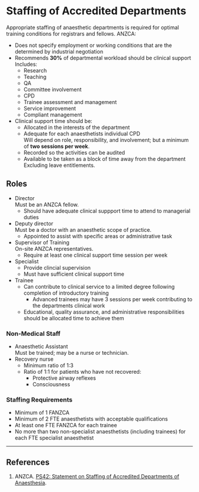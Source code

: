 # Staffing of Accredited Departments


Appropriate staffing of anaesthetic departments is required for optimal training conditions for registrars and fellows. ANZCA:

* Does not specify employment or working conditions that are the determined by industrial negotiation
* Recommends **30%** of departmental workload should be clinical support  
Includes:
	* Research
	* Teaching
	* QA
	* Committee involvement
	* CPD
	* Trainee assessment and management
	* Service improvement
	* Compliant management
* Clinical support time should be:
	* Allocated in the interests of the department
	* Adequate for each anaesthetists individual CPD  
	Will depend on role, responsibility, and involvement; but a minimum of **two sessions per week**.
	* Recorded so the activities can be audited
	* Available to be taken as a block of time away from the department  
	Excluding leave entitlements.

## Roles

* Director  
Must be an ANZCA fellow.
	* Should have adequate clinical suppport time to attend to managerial duties
* Deputy director  
Must be a doctor with an anaesthetic scope of practice.
	* Appointed to assist with specific areas or administrative task
* Supervisor of Training  
On-site ANZCA representatives.
	* Require at least one clinical support time session per week
* Specialist
	* Provide clincial supervision
	* Must have sufficient clinical support time  
* Trainee
	* Can contribute to clinical service to a limited degree following completion of introductory training
		* Advanced trainees may have 3 sessions per week contributing to the departments clinical work
	* Educational, quality assurance, and administrative responsibilities should be allocated time to achieve them

### Non-Medical Staff

* Anaesthetic Assistant  
Must be trained; may be a nurse or technician.
* Recovery nurse  
	* Minimum ratio of 1:3
	* Ratio of 1:1 for patients who have not recovered:
		* Protective airway reflexes
		* Consciousness


### Staffing Requirements

* Minimum of 1 FANZCA
* Minimum of 2 FTE anaesthetists with acceptable qualifications
* At least one FTE FANZCA for each trainee
* No more than two non-specialist anaesthetists (including trainees) for each FTE specialist anaesthetist

---

## References

1. ANZCA. [PS42: Statement on Staffing of Accredited Departments of Anaesthesia](http://www.anzca.edu.au/Documents/ps42-2014-statement-on-staffing-of-accredited-depa.pdf).